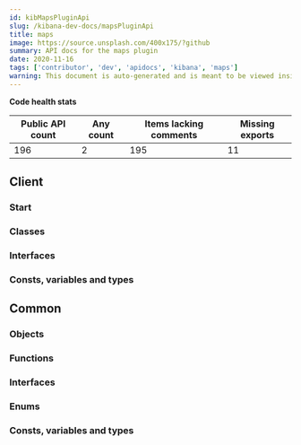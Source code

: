 ```yaml
---
id: kibMapsPluginApi
slug: /kibana-dev-docs/mapsPluginApi
title: maps
image: https://source.unsplash.com/400x175/?github
summary: API docs for the maps plugin
date: 2020-11-16
tags: ['contributor', 'dev', 'apidocs', 'kibana', 'maps']
warning: This document is auto-generated and is meant to be viewed inside our experimental, new docs system. Reach out in #docs-engineering for more info.
---
```






**Code health stats**

| Public API count  | Any count | Items lacking comments | Missing exports | 
|-------------------|-----------|------------------------|-----------------|
| 196 | 2 | 195 | 11 |

## Client

### Start
<DocDefinitionList data={[mapsObj.client.start]}/>

### Classes
<DocDefinitionList data={mapsObj.client.classes}/>

### Interfaces
<DocDefinitionList data={mapsObj.client.interfaces}/>

### Consts, variables and types
<DocDefinitionList data={mapsObj.client.misc}/>

## Common

### Objects
<DocDefinitionList data={mapsObj.common.objects}/>

### Functions
<DocDefinitionList data={mapsObj.common.functions}/>

### Interfaces
<DocDefinitionList data={mapsObj.common.interfaces}/>

### Enums
<DocDefinitionList data={mapsObj.common.enums}/>

### Consts, variables and types
<DocDefinitionList data={mapsObj.common.misc}/>

